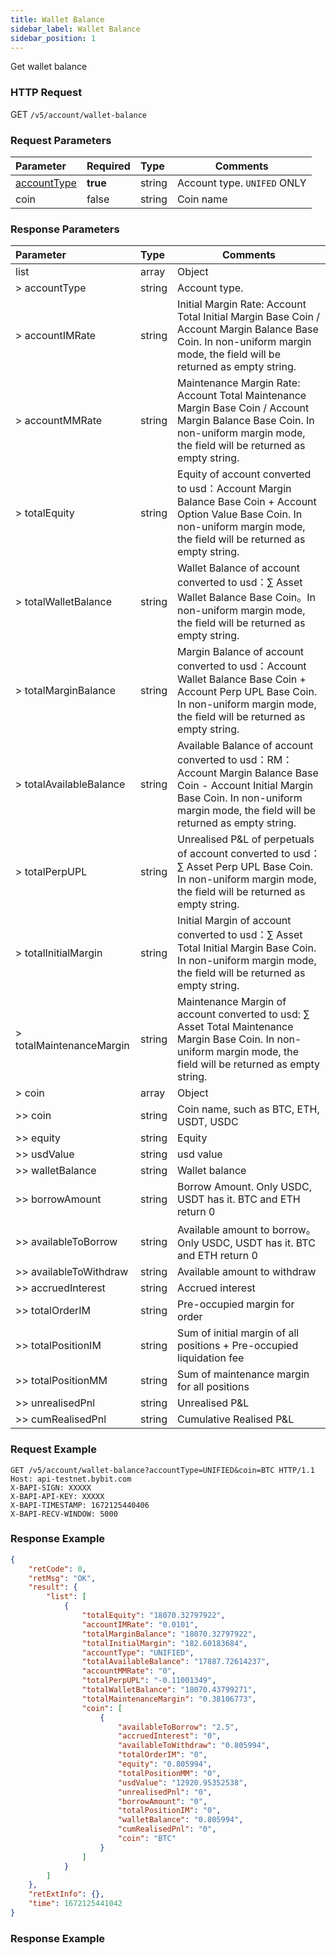```yaml
---
title: Wallet Balance
sidebar_label: Wallet Balance
sidebar_position: 1
---
```

Get wallet balance

### HTTP Request
GET `/v5/account/wallet-balance`

### Request Parameters
| Parameter | Required | Type | Comments|
|:----- |:-------|:-----|------ |
|[accountType](../enum#accounttype) |**true** |string |Account type. `UNIFED` ONLY |
|coin |false |string |Coin name|

### Response Parameters
| Parameter | Type | Comments|
|:----- |:-----|----- |
|list |array |Object |
|> accountType |string |Account type. |
|> accountIMRate |string |Initial Margin Rate: Account Total Initial Margin Base Coin / Account Margin Balance Base Coin. In non-uniform margin mode, the field will be returned as empty string.|
|> accountMMRate |string |Maintenance Margin Rate: Account Total Maintenance Margin Base Coin / Account Margin Balance Base Coin. In non-uniform margin mode, the field will be returned as empty string.|
|> totalEquity |string |Equity of account converted to usd：Account Margin Balance Base Coin + Account Option Value Base Coin. In non-uniform margin mode, the field will be returned as empty string.|
|> totalWalletBalance |string |Wallet Balance of account converted to usd：∑ Asset Wallet Balance Base Coin。In non-uniform margin mode, the field will be returned as empty string.|
|> totalMarginBalance |string |Margin Balance of account converted to usd：Account Wallet Balance Base Coin + Account Perp UPL Base Coin. In non-uniform margin mode, the field will be returned as empty string. |
|> totalAvailableBalance |string |Available Balance of account converted to usd：RM：Account Margin Balance Base Coin - Account Initial Margin Base Coin. In non-uniform margin mode, the field will be returned as empty string.|
|> totalPerpUPL |string |Unrealised P&L of perpetuals of account converted to usd：∑ Asset Perp UPL Base Coin. In non-uniform margin mode, the field will be returned as empty string.|
|> totalInitialMargin |string |Initial Margin of account converted to usd：∑ Asset Total Initial Margin Base Coin. In non-uniform margin mode, the field will be returned as empty string.|
|> totalMaintenanceMargin |string |Maintenance Margin of account converted to usd: ∑ Asset Total Maintenance Margin Base Coin. In non-uniform margin mode, the field will be returned as empty string.|
|> coin |array |Object |
|>> coin |string |Coin name, such as BTC, ETH, USDT, USDC |
|>> equity |string |Equity |
|>> usdValue |string |usd value |
|>> walletBalance |string |Wallet balance |
|>> borrowAmount |string |Borrow Amount. Only USDC, USDT has it. BTC and ETH return 0 |
|>> availableToBorrow |string |Available amount to borrow。Only USDC, USDT has it. BTC and ETH return 0 |
|>> availableToWithdraw |string |Available amount to withdraw |
|>> accruedInterest	|string	|Accrued interest |
|>> totalOrderIM |string |Pre-occupied margin for order |
|>> totalPositionIM	|string	|Sum of initial margin of all positions + Pre-occupied liquidation fee |
|>> totalPositionMM	|string |Sum of maintenance margin for all positions |
|>> unrealisedPnl |string |Unrealised P&L |
|>> cumRealisedPnl |string |Cumulative Realised P&L |

### Request Example

<Tabs>
<TabItem value="console" label="Console">

```http
GET /v5/account/wallet-balance?accountType=UNIFIED&coin=BTC HTTP/1.1
Host: api-testnet.bybit.com
X-BAPI-SIGN: XXXXX
X-BAPI-API-KEY: XXXXX
X-BAPI-TIMESTAMP: 1672125440406
X-BAPI-RECV-WINDOW: 5000
```

</TabItem>
</Tabs>

### Response Example

<Tabs>
<TabItem value="resp" label="Response">

```json
{
    "retCode": 0,
    "retMsg": "OK",
    "result": {
        "list": [
            {
                "totalEquity": "18070.32797922",
                "accountIMRate": "0.0101",
                "totalMarginBalance": "18070.32797922",
                "totalInitialMargin": "182.60183684",
                "accountType": "UNIFIED",
                "totalAvailableBalance": "17887.72614237",
                "accountMMRate": "0",
                "totalPerpUPL": "-0.11001349",
                "totalWalletBalance": "18070.43799271",
                "totalMaintenanceMargin": "0.38106773",
                "coin": [
                    {
                        "availableToBorrow": "2.5",
                        "accruedInterest": "0",
                        "availableToWithdraw": "0.805994",
                        "totalOrderIM": "0",
                        "equity": "0.805994",
                        "totalPositionMM": "0",
                        "usdValue": "12920.95352538",
                        "unrealisedPnl": "0",
                        "borrowAmount": "0",
                        "totalPositionIM": "0",
                        "walletBalance": "0.805994",
                        "cumRealisedPnl": "0",
                        "coin": "BTC"
                    }
                ]
            }
        ]
    },
    "retExtInfo": {},
    "time": 1672125441042
}
```
</TabItem>
</Tabs>

### Response Example

<Tabs>
<TabItem value="option" label="option">

```json

```
</TabItem>
</Tabs>